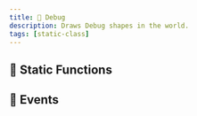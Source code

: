 ```yaml
---
title: 🐛 Debug
description: Draws Debug shapes in the world.
tags: [static-class]
---
```


<HeaderDeclaration type="StaticClass" name="Debug" is_static />

<!--
## 🎒 Examples

```lua title="Client/Index.lua"

``` -->


## 🗿 Static Functions

<StaticFunctionsDeclaration type="StaticClass" name="Debug" />


## 🚀 Events

<EventsDeclaration type="StaticClass" name="Debug" />